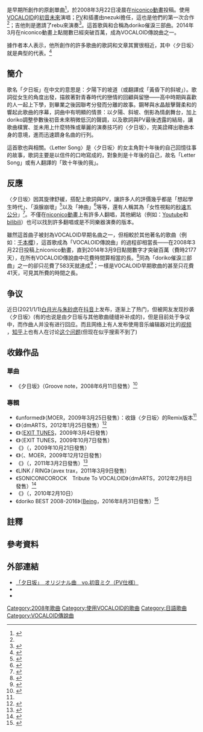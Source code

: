 {{noteTA
|1 = zh-tw:〈夕日坂〉; zh-cn:《夕日坂》;
|2 = zh-tw:〈Letter Song〉; zh-cn:《Letter Song》;
|3 = zh-tw:〈雖然歌聲是無形的〉; zh-cn:《虽然歌声是无形的》;
}}
{{Infobox song
| name       = 夕日坂
| type       = single
| artist     = [[初音未來|初音未來]]
| album      = 
| A-side     = 
| recorded   = 
| released   = {{Start date|2008|03|22}}
| published  = 
| genre      = 
| language   = [[日語|日語]]
| length     = {{Duration|m=06|s=12}}
| lyricist   = [[doriko|doriko]]
| composer   = doriko
| arranger   = doriko
| label      = 
| producer   = 
| tracks     = 
| misc       = {{External music video | 1 = {{lang|ja|[https://www.nicovideo.jp/watch/sm2736134 「夕日坂」　オリジナル曲　vo.初音ミク（PV仕様）]}} | type = single }}
}}
{{nihongo|{{单双书号转换|'''夕日坂'''}}|夕日坂（ゆうひさか）|romaji=Yuuhisaka|lead=yes}}是{{nihongo|[[doriko|doriko]]|きりたんP}}早期所創作的原創單曲<ref name="kz">{{cite news |language = ja |author =  |coauthors =  |url = http://ascii.jp/elem/000/000/401/401339/ |title = ASCII.jp：初音ミクと職人の距離は――doriko×kz特別対談 (1/5) |publisher =  |pages =  |date = 2009-03-24 |accessdate = 2016-11-29 |archive-date = 2019-07-07 |archive-url = https://web.archive.org/web/20190707115013/https://ascii.jp/elem/000/000/401/401339/ |dead-url = no }}</ref>，於2008年3月22日凌晨在[[niconico動畫|niconico動畫]]投稿。使用[[VOCALOID|VOCALOID]]的[[初音未來|初音未來]]演唱；[[音樂影片|PV]]和插畫由nezuki擔任，這也是他們的第一次合作<ref name="niconico" />；吉他則是邀請了rebu來演奏<ref name="niconico">{{Cite web |url = http://www.nicovideo.jp/watch/sm2736134 |title = 「夕日坂」　オリジナル曲　vo.初音ミク（PV仕様） by doriko - niconico |author = doriko |date = 2008-03-22 |publisher = ニコニコ動画 |language = ja |accessdate = 2016-11-27 |quote =  |archive-date = 2016-11-27 |archive-url = https://web.archive.org/web/20161127153632/http://www.nicovideo.jp/watch/sm2736134 |dead-url = no }}</ref>。這首歌與{{单双书号转换|{{nihongo|[[雖然歌聲是無形的|雖然歌聲是無形的]]|歌に形はないけれど}}}}和{{单双书号转换|[[Letter_Song|Letter Song]]}}{{notetag|1 = 中文有人翻譯為「致十年後的我」或「給十年後的我」。}}合稱為doriko催淚三部曲。2014年3月在niconico動畫上點閱數已經突破百萬，成為VOCALOID傳說曲{{notetag|1 = 「VOCALOID傳說曲」指的是在niconico動畫的點閱數超過百萬人次的歌曲。另外，突破十萬稱為「VOCALOID殿堂曲」，一千萬則是「VOCALOID神話曲」。|name="VOCALOID_legend"}}之一。

據作者本人表示，他所創作的許多歌曲的歌詞和文章其實很相近，其中〈夕日坂〉就是典型的代表。<ref>{{cite news |language = ja |author =  |coauthors =  |url = http://ascii.jp/elem/000/000/401/401339/index-4.html |title = ASCII.jp：初音ミクと職人の距離は――doriko×kz特別対談 (4/5) |publisher =  |pages =  |date = 2009-03-24 |accessdate = 2016-11-29 |archive-date = 2016-11-29 |archive-url = https://web.archive.org/web/20161129211307/http://ascii.jp/elem/000/000/401/401339/index-4.html |dead-url = no }}</ref>

== 簡介 ==
歌名「夕日坂」在中文的意思是：夕陽下的坡道（或翻譯成「黃昏下的斜坡」）。歌詞從女生的角度出發，描敘著對青春時代的戀情的回顧與留戀——高中時期與喜歡的人一起上下學，到畢業之後因聯考分發而分離的故事。鋼琴與水晶敲擊聲柔和的響起此歌曲的序幕，詞曲中有明顯的情景：以夕陽、斜坡、倒影為情劇舞台，加上doriko調整參數後初音未來稍微低沉的聲調，以及歌詞與PV最後透露的結局，讓歌曲樸實、並未用上什麼特殊或華麗的演奏技巧的〈夕日坂〉，完美詮釋出歌曲本身的意境，進而迅速躋身名曲的行列。

這首歌也與{{单双书号转换|[[Letter_Song|Letter Song]]}}相關。〈Letter Song〉是〈夕日坂〉的女主角對十年後的自己回憶往事的故事，歌詞主要是以信件的口吻寫成的，對象則是十年後的自己，故名「Letter Song」或有人翻譯的「致十年後的我」。

== 反應 ==
〈夕日坂〉因其旋律舒緩，搭配上歌詞與PV，讓許多人的評價幾乎都是「想起學生時代」、「淚腺崩壞」<ref>{{Cite web |url = https://www.studiorag.com/blog/fushimiten/vocaloid-excitement-songs/4 |title = 感動するボカロ曲。涙腺崩壊のボーカロイド神曲-4ページ |author =  |date =  |publisher =  |language = ja |accessdate = 2016-11-27 |quote =  |archive-date = 2016-11-29 |archive-url = https://web.archive.org/web/20161129031138/https://www.studiorag.com/blog/fushimiten/vocaloid-excitement-songs/4 |dead-url = no }}</ref>以及「神曲」<ref>{{Cite web |url = https://www.studiorag.com/blog/fushimiten/vocaloid-cry-songs/5 |title = ボカロの泣ける歌。おすすめの神曲、人気曲-5ページ |author =  |date =  |publisher =  |language = ja |accessdate = 2016-11-27 |quote =  |archive-date = 2016-11-29 |archive-url = https://web.archive.org/web/20161129032105/https://www.studiorag.com/blog/fushimiten/vocaloid-cry-songs/5 |dead-url = no }}</ref>等等，還有人稱其為「女性視點的[[秒速五公分|秒速五公分]]」<ref>{{Cite web |url = https://home.gamer.com.tw/creationDetail.php?sn=831935 |title = 【初音ミク】夕日坂 (PV) - shield000的創作 - 巴哈姆特 |author = Cilde. L. Larkspur |date = 2008-03-23 |publisher = 巴哈姆特 |language = zh-tw |accessdate = 2016-11-27 |quote =  |archive-date = 2016-11-29 |archive-url = https://web.archive.org/web/20161129023753/https://home.gamer.com.tw/creationDetail.php?sn=831935 |dead-url = no }}</ref>{{notetag|起因為有人將此曲的PV代換成《秒速五公分》歌曲的MV，發現竟然意外地有意境，因而得名。}}。不僅在[[niconico動畫|niconico動畫]]上有許多人翻唱，其他網站（例如：[[Youtube|Youtube]]和[[bilibili|bilibili]]）也可以找到許多翻唱或是不同樂器演奏的版本。

雖然這首曲子被封為VOCALOID早期名曲之一，但相較於其他著名的歌曲（例如：[[千本櫻|千本櫻]]），這首歌成為「VOCALOID傳說曲」{{notetag|name="VOCALOID_legend"}}的過程卻相當長——在2008年3月22日投稿上niconico動畫，直到2014年3月9日點閱數字才突破百萬（費時2177天），在所有VOCALOID傳說曲中花費時間算相當的長。<ref>{{Cite web |url = https://www.zhihu.com/question/29543699 |title = 如何评价《夕日坂》？ - 音乐 - 知乎 |author = 妹空酱 |date = 2015-04-17 |publisher =  |language = zh-cn |accessdate = 2016-11-27 |quote =  |archive-date = 2016-11-27 |archive-url = https://web.archive.org/web/20161127215010/https://www.zhihu.com/question/29543699 |dead-url = no }}</ref>同為「doriko催淚三部曲」之一的{{单双书号转换|{{nihongo|雖然歌聲是無形的|歌に形はないけれど}}}}卻只花費了583天就達成<ref>{{Cite web |url = https://forum.gamer.com.tw/Co.php?bsn=60499&sn=45433 |title = 【心得】【初音ミク】歌に形はないけれど(雖然歌聲無形)心得介紹文 @VOCALOID 虛擬人聲 / 初音未來 -Project DIVA- 哈啦板 - 巴哈姆特 |author = o0fzs0o |date = 2011-11-26 |publisher = 巴哈姆特 |language = zh-tw |accessdate = 2016-11-27 |quote =  |archive-date = 2016-11-27 |archive-url = https://web.archive.org/web/20161127153715/https://forum.gamer.com.tw/Co.php?bsn=60499&sn=45433 |dead-url = no }}</ref>；一樣是VOCALOID早期歌曲的{{单双书号转换|千本櫻}}甚至只花費41天，可見其所費的時間之長。

== 争议 ==
近日(2021/1/1)[[白月光与朱砂痣|白月光与朱砂痣]]在[[抖音|抖音]]上发布，逐渐上了热门，但被网友发现抄袭〈夕日坂〉(有的也说是由夕日坂与其他歌曲缝缝补补成的)，但是目前处于争议中，而作曲人并没有进行回应。而且网络上有人发布使用音乐编辑器对比的[https://www.bilibili.com/video/BV1DK4y1W7Gg 视频] {{Wayback|url=https://www.bilibili.com/video/BV1DK4y1W7Gg |date=20210206144004 }}，[[知乎|知乎]]上也有人在讨论[https://www.zhihu.com/search?q=%E7%99%BD%E6%9C%88%E5%85%89%E4%B8%8E%E6%9C%B1%E7%A0%82%E7%97%A3%E6%8A%84%E8%A2%AD&utm_content=search_suggestion&type=content 这个问题](但现在似乎搜索不到了)

== 收錄作品 ==
=== 單曲 ===
* 《夕日坂》（Groove note，2008年6月11日發售）<ref>{{cite news |language = ja |author =  |coauthors =  |url = http://www.itmedia.co.jp/news/articles/0806/23/news037.html |title = ねとらぼ：「メルト」作者の初音ミク曲、ラノベの“おまけ”に - ITmedia ニュース |publisher =  |pages =  |date = 2008-06-23 |accessdate = 2016-11-27 |archive-date = 2016-11-27 |archive-url = https://web.archive.org/web/20161127220049/http://www.itmedia.co.jp/news/articles/0806/23/news037.html |dead-url = no }}</ref>

=== 專輯 ===
* 《unformed》（MOER，2009年3月25日發售）：收錄〈夕日坂〉的Remix版本<ref name="kz" />
* 《{{lang|ja|花束〜the best of doriko feat.初音ミク〜}}》（dmARTS，2012年1月25日發售）<ref>{{Cite web |url = https://home.gamer.com.tw/creationDetail.php?sn=2265925 |title = 【開箱】花束~the best of doriko feat.初音ミク - samuel6310的創作 - 巴哈姆特 |author = 圓圓 |date = 2013-12-06 |publisher =  |language = zh-tw |accessdate = 2016-11-27 |quote =  |archive-date = 2016-11-27 |archive-url = https://web.archive.org/web/20161127153805/https://home.gamer.com.tw/creationDetail.php?sn=2265925 |dead-url = no }}</ref>
* 《{{nihongo|[[EXIT_TUNES_PRESENTS_Vocarhythm_feat.初音未來|EXIT TUNES PRESENTS Vocarhythm feat.初音未來]]|EXIT TUNES PRESENTS Vocarhythm feat.初音ミク}}》（[[EXIT_TUNES|EXIT TUNES]]，2009年3月4日發售）
* 《{{lang|ja|EXIT TUNES PRESENTS 神曲を歌ってみた}}》（EXIT TUNES，2009年10月7日發售）
* 《{{lang|ja|ニコニコ動画ふぃ～ちゃりんぐBEST}}》（{{lang|ja|ビクターエンタテインメント}}，2009年10月21日發售）
* 《{{lang|ja|スペキュレイション}}》（{{lang|ja|創作集団くれまちす}}、MOER，2009年12月12日發售）
* 《{{lang|ja|VOCALO LOVERS feat.初音ミク}}》（{{link-ja|ドリーミュージック|ドリーミュージック}}，2011年3月2日發售）<ref>{{Cite web |url = http://dreamusic.co.jp/artist/dance/15670.html |title = VOCALO LOVERS feat.初音ミク | ドリーミュージック・ |author =  |date =  |publisher =  |language = ja |accessdate = 2016-11-27 |quote =  |archive-date = 2016-11-27 |archive-url = https://web.archive.org/web/20161127153829/http://dreamusic.co.jp/artist/dance/15670.html |dead-url = no }}</ref>
* 《LINK / RING》（avex trax，2011年3月9日發售）
* 《SONICONICOROCK　Tribute To VOCALOID》（dmARTS，2012年2月8日發售）<ref>{{cite news |language = ja |author =  |coauthors =  |url = http://www.4gamer.net/games/000/G000000/20120206019/ |title = 4Gamer.net ― “初音ミク”の楽曲をカバーした“すーぱーそに子”のCDアルバムが登場 |publisher =  |pages =  |date = 2012-02-06 |accessdate = 2016-11-28 |archive-date = 2016-11-28 |archive-url = https://web.archive.org/web/20161128195650/http://www.4gamer.net/games/000/G000000/20120206019/ |dead-url = no }}</ref>
* 《{{link-ja|初音ミクDVD〜memories〜|初音ミクDVD〜memories〜}}》（{{nihongo|[[Sony_Music_Direct|Sony Music Direct]]|ソニー・ミュージックダイレクト}}，2010年2月10日）
* 《doriko BEST 2008-2016》（[[Being_(公司)|Being]]，2016年8月31日發售）<ref>{{cite news |language = ja |author =  |coauthors =  |url = http://www.animatetimes.com/news/details.php?id=1467359660 |title = doriko feat.初音ミク 8月31日、「初音ミク」の“誕生日”にベストアルバムリリース決定 |publisher =  |pages =  |date = 2016-07-03 |accessdate = 2016-11-27 |archive-date = 2018-11-24 |archive-url = https://web.archive.org/web/20181124162456/https://www.animatetimes.com/news/details.php?id=1467359660 |dead-url = no }}</ref>

== 註釋 ==
{{NoteFoot}}

== 參考資料 ==
{{reflist}}


== 外部連結 ==
* [http://www.nicovideo.jp/watch/sm2736134 「夕日坂」　オリジナル曲　vo.初音ミク（PV仕様）] {{Wayback|url=http://www.nicovideo.jp/watch/sm2736134 |date=20161127153632 }}{{ja icon}}
* {{twitter|doriko_|doriko}}{{ja icon}}
* {{Youtube|cD3XmGAdm0s|【初音ミク】夕日坂 (附中文字幕)}}

{{DEFAULTSORT:夕日坂}}
{{初音未来}}

[[Category:2008年歌曲|Category:2008年歌曲]]
[[Category:使用VOCALOID的歌曲|Category:使用VOCALOID的歌曲]]
[[Category:日語歌曲|Category:日語歌曲]]
[[Category:VOCALOID傳說曲|Category:VOCALOID傳說曲]]